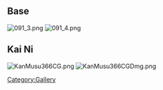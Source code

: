 ==Base==
[[File:091_3.png]] [[File:091_4.png]]

==Kai Ni==
[[File:KanMusu366CG.png]] [[File:KanMusu366CGDmg.png]]

[[Category:Gallery]]
